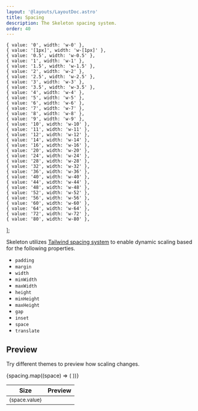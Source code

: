 ```yaml
---
layout: '@layouts/LayoutDoc.astro'
title: Spacing
description: The Skeleton spacing system.
order: 40
---
```



	{ value: '0', width: 'w-0' },
	{ value: '[1px]', width: 'w-[1px]' },
	{ value: '0.5', width: 'w-0.5' },
	{ value: '1', width: 'w-1' },
	{ value: '1.5', width: 'w-1.5' },
	{ value: '2', width: 'w-2' },
	{ value: '2.5', width: 'w-2.5' },
	{ value: '3', width: 'w-3' },
	{ value: '3.5', width: 'w-3.5' },
	{ value: '4', width: 'w-4' },
	{ value: '5', width: 'w-5' },
	{ value: '6', width: 'w-6' },
	{ value: '7', width: 'w-7' },
	{ value: '8', width: 'w-8' },
	{ value: '9', width: 'w-9' },
	{ value: '10', width: 'w-10' },
	{ value: '11', width: 'w-11' },
	{ value: '12', width: 'w-12' },
	{ value: '14', width: 'w-14' },
	{ value: '16', width: 'w-16' },
	{ value: '20', width: 'w-20' },
	{ value: '24', width: 'w-24' },
	{ value: '28', width: 'w-28' },
	{ value: '32', width: 'w-32' },
	{ value: '36', width: 'w-36' },
	{ value: '40', width: 'w-40' },
	{ value: '44', width: 'w-44' },
	{ value: '48', width: 'w-48' },
	{ value: '52', width: 'w-52' },
	{ value: '56', width: 'w-56' },
	{ value: '60', width: 'w-60' },
	{ value: '64', width: 'w-64' },
	{ value: '72', width: 'w-72' },
	{ value: '80', width: 'w-80' },
];

Skeleton utilizes [Tailwind spacing system](https://tailwindcss.com/blog/tailwindcss-v4#dynamic-utility-values-and-variants) to enable dynamic scaling based for the following properties.

- `padding`
- `margin`
- `width`
- `minWidth`
- `maxWidth`
- `height`
- `minHeight`
- `maxHeight`
- `gap`
- `inset`
- `space`
- `translate`

## Preview

Try different themes to preview how scaling changes.

<div class="table-wrap">
	<table class="table">
		<thead>
			<tr>
				<th>Size</th>
				<th>Preview</th>
			</tr>
		</thead>
		<tbody class="[&>tr]:hover:preset-tonal-primary">
			{spacing.map((space) => (
				<tr>
					<td>
						<small>{space.value}</small>
					</td>
					<td>
						<div class:list={[space.width, 'h-[10px] bg-primary-500']}></div>
					</td>
				</tr>
			))}
		</tbody>
	</table>
</div>
